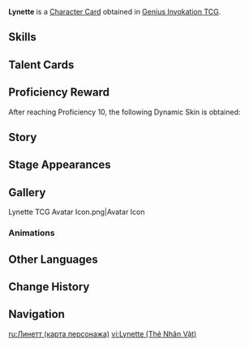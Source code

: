 {{About|the [[Character Card]]|the [[Playable Character]]|Lynette}}
{{Genius Invokation TCG Infobox
|title       = Lynette
|id          = 001508
|features    = Lynette
|image       = Lynette Character Card.png
|type        = Character Card
|health      = 10
|element     = Anemo
|faction     = Fontaine;Fatui
|group       = Arkhe: Ousia
|weapon      = Sword
|source1     = Achieve victory in [[Genius Invokation TCG/Stage/Lynette/Friendly Fracas|Friendly Fracas (Lynette)]]
}}
'''Lynette''' is a [[Character Card]] obtained in [[Genius Invokation TCG]].

==Skills==
{{Genius Invokation TCG Skills Table}}

==Talent Cards==
{{Genius Invokation TCG Talent Cards Table}}

==Proficiency Reward==
After reaching Proficiency 10, the following Dynamic Skin is obtained:<br>{{TCG Card|A Cold Blade Like a Shadow|1|golden=1|caption=1}}

==Story==
{{Description|The firmament glimpsed in a reflected moon.|title="Elegance in the Shadows" Lynette}}

==Stage Appearances==
{{Genius Invokation TCG Stage Appearances}}

==Gallery==
<gallery>
Lynette TCG Avatar Icon.png|Avatar Icon
</gallery>

===Animations===
{{Preview
|size     = 200px
|file1    = Lynette Dynamic Skin
|caption  = Dynamic Skin Idle Animation
}}

==Other Languages==
{{Other Languages|Transclude=Lynette}}

==Change History==
{{Change History|4.3}}

==Navigation==
{{Genius Invokation TCG Navbox|Character Card Obtainable}}

[[ru:Линетт (карта персонажа)]]
[[vi:Lynette (Thẻ Nhân Vật)]]